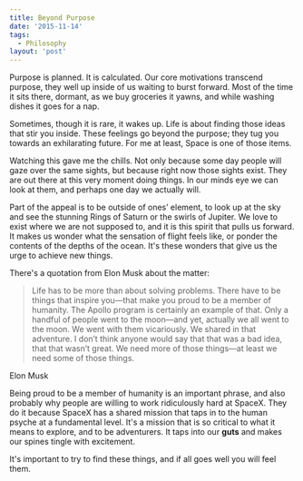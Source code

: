 ```yaml
---
title: Beyond Purpose
date: '2015-11-14'
tags:
  - Philosophy
layout: 'post'
---
```



Purpose is planned. It is calculated. Our core motivations transcend purpose,
they well up inside of us waiting to burst forward. Most of the time it sits
there, dormant, as we buy groceries it yawns, and while washing dishes it goes
for a nap.

Sometimes, though it is rare, it wakes up. Life is about finding those ideas
that stir you inside. These feelings go beyond the purpose; they tug you towards
an exhilarating future. For me at least, Space is one of those items.

<ReactPlayer
  url="https://player.vimeo.com/video/108650530"
  width="100%"
  height="300px"
/>

Watching this gave me the chills. Not only because some day people will gaze
over the same sights, but because right now those sights exist. They are out
there at this very moment doing things. In our minds eye we can look at them,
and perhaps one day we actually will.

Part of the appeal is to be outside of ones’ element, to look up at the sky and
see the stunning Rings of Saturn or the swirls of Jupiter. We love to exist
where we are not supposed to, and it is this spirit that pulls us forward. It
makes us wonder what the sensation of flight feels like, or ponder the contents
of the depths of the ocean. It's these wonders that give us the urge to achieve
new things.

There's a quotation from Elon Musk about the matter:

> Life has to be more than about solving problems. There have to be things that
> inspire you—that make you proud to be a member of humanity. The Apollo program
> is certainly an example of that. Only a handful of people went to the moon—and
> yet, actually we all went to the moon. We went with them vicariously. We shared
> in that adventure. I don’t think anyone would say that that was a bad idea, that
> that wasn’t great. We need more of those things—at least we need some of those
> things.

Elon Musk

Being proud to be a member of humanity is an important phrase, and also probably
why people are willing to work ridiculously hard at SpaceX. They do it because
SpaceX has a shared mission that taps in to the human psyche at a fundamental
level. It's a mission that is so critical to what it means to explore, and to be
adventurers. It taps into our **guts** and makes our spines tingle with
excitement.

It's important to try to find these things, and if all goes well you will feel
them.
